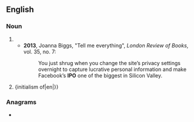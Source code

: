 {{also|ipo|ipo-}}
==English==

===Noun===
{{en-noun}}

# {{initialism of|en|initial public offering}}
#* '''2013''', Joanna Biggs, "Tell me everything", ''London Review of Books'', vol. 35, no. 7:
#*: You just shrug when you change the site’s privacy settings overnight to capture lucrative personal information and make Facebook’s '''IPO''' one of the biggest in Silicon Valley.
# {initialism of|en|{{w|Intellectual Property Office}}}}

===Anagrams===
* {{anagrams|en|a=iop|IOP|OPI|P.O.I.|PIO|POI|Pio|poi}}